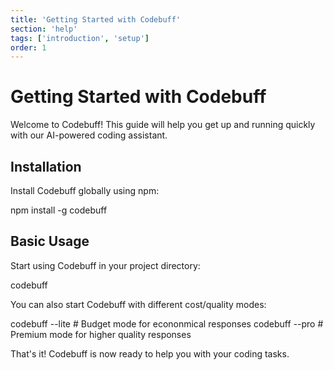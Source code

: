 ```yaml
---
title: 'Getting Started with Codebuff'
section: 'help'
tags: ['introduction', 'setup']
order: 1
---
```


# Getting Started with Codebuff

Welcome to Codebuff! This guide will help you get up and running quickly with our AI-powered coding assistant.

## Installation

Install Codebuff globally using npm:

<CodeDemo language="bash">npm install -g codebuff</CodeDemo>

## Basic Usage

Start using Codebuff in your project directory:

<CodeDemo language="bash">codebuff</CodeDemo>

You can also start Codebuff with different cost/quality modes:

<CodeDemo language="bash">codebuff --lite  # Budget mode for econonmical responses
codebuff --pro   # Premium mode for higher quality responses</CodeDemo>

That's it! Codebuff is now ready to help you with your coding tasks.
